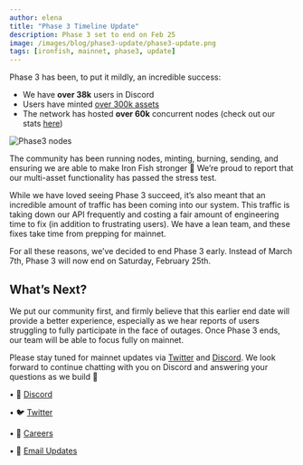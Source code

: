 ```yaml
---
author: elena
title: "Phase 3 Timeline Update"
description: Phase 3 set to end on Feb 25
image: /images/blog/phase3-update/phase3-update.png
tags: [ironfish, mainnet, phase3, update]
---
```


Phase 3 has been, to put it mildly, an incredible success:

-   We have **over 38k** users in Discord
-   Users have minted [over 300k assets](http://www.oreoscan.info/en/assets)
-   The network has hosted **over 60k** concurrent nodes (check out our stats [here](https://stats.ironfish.network/?orgId=1))

![Phase3 nodes](/images/blog/phase3-update/phase3-nodes.png)  

The community has been running nodes, minting, burning, sending, and ensuring we are able to make Iron Fish stronger 🙌 We’re proud to report that our multi-asset functionality has passed the stress test.

While we have loved seeing Phase 3 succeed, it’s also meant that an incredible amount of traffic has been coming into our system. This traffic is taking down our API frequently and costing a fair amount of engineering time to fix (in addition to frustrating users). We have a lean team, and these fixes take time from prepping for mainnet.

For all these reasons, we’ve decided to end Phase 3 early. Instead of March 7th, Phase 3 will now end on Saturday, February 25th.

## What’s Next?

We put our community first, and firmly believe that this earlier end date will provide a better experience, especially as we hear reports of users struggling to fully participate in the face of outages. Once Phase 3 ends, our team will be able to focus fully on mainnet. 

Please stay tuned for mainnet updates via [Twitter](https://twitter.com/ironfishcrypto) and [Discord](https://discord.ironfish.network). We look forward to continue chatting with you on Discord and answering your questions as we build 🙏

• 🎤 [Discord](https://discord.ironfish.network)

• 🐦 [Twitter](https://twitter.com/ironfishcrypto)

• 🚀 [Careers](https://ironfish.network/careers)

• 📧 [Email Updates](https://ironfish.network/#email-signup)
